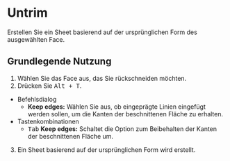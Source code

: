 
# Untrim

<Reference shortcut="Alt + T" command="Untrim" button="" />

Erstellen Sie ein Sheet basierend auf der ursprünglichen Form des ausgewählten Face.

## Grundlegende Nutzung

1. Wählen Sie das Face aus, das Sie rückschneiden möchten.
2. Drücken Sie <kbd>Alt + T</kbd>.
- <Kst>Befehlsdialog</Kst>
    - **Keep edges:** Wählen Sie aus, ob eingeprägte Linien eingefügt werden sollen, um die Kanten der beschnittenen Fläche zu erhalten.
- <Kst>Tastenkombinationen</Kst>
    - <kbd>Tab</kbd> **Keep edges:** Schaltet die Option zum Beibehalten der Kanten der beschnittenen Fläche um.
3. Ein Sheet basierend auf der ursprünglichen Form wird erstellt.

<VideoPlayer fileName="untrim"/>